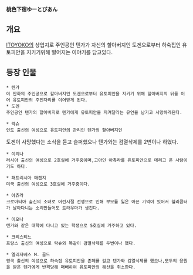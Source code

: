 '''桃色下宿ゆーとぴあん'''







== 개요 ==
[[ITOYOKO]]의 상업지로 주인공인 텐가가 자신의 할아버지인 도겐으로부터 하숙집인 유토피안을 지키기위해 벌어지는 이야기를 담고있다.
 
== 등장 인물 ==

 * 텐가
 이 만화의 주인공으로 할아버지인 도겐으로부터 유토피안을 지키기 위해 할아버지의 뒤를 이어 유토피안의 주인자리를 이어받게 된다.
 * 도겐
 주인공인 텐가의 할아버지로 텐가에게 유토피안을 지켜달라는 유언을 남기고 사망하게된다. 

 * 락슈
 인도 출신의 여성으로 유토피안의 관리인 텐가의 할아버지인
도겐이 사망했다는 소식을 듣고 슬퍼했으나 텐가와는 검열삭제를 2번이나 하였다.

 * 이리나
 러시아 출신의 여성으로 2호실에 거주중이며,고아인 아츄라를 유토피안으로 데리고 온 사람이기도 하다.

 * 패트리시아 매켄지
 미국 출신의 여성으로 3호실에 거주중이다.

 * 아츄라
 크로아티아 출신의 소녀로 어린시절 전쟁으로 인해 부모를 잃은 아픈 기억이 있어서 헬리콥터가 날아다니는 소리만들어도 트라우마가 생긴다.

 * 이오나
 텐가와 같은 대학에 다니고 있는 학생으로 5호실에 거주하고 있다.

 * 크리스티느
 프랑스 출신의 여성으로 락슈와 똑같이 검열삭제를 두번이나 했다.

 * 엘리자베스 M. 골드
 영국 출신의 여성으로 하숙집 유토피안을 존폐를 걸고 텐가와 검열삭제를 했으나,모두의 응원을 받은 텐가에게 반격당해 패배하여 유토피안의 해산을 취소한다.

